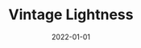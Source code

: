 ---
cover: "./vintage.png"
date: "2022-01-01"
title: "Vintage Lightness"
defer: false
slug: "/vintage"
areas:
  -  .

---